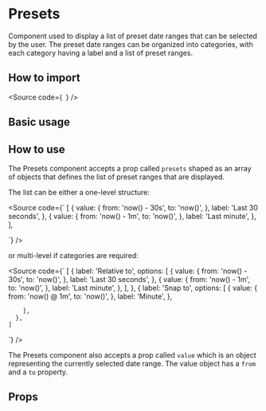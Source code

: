 

<Meta of={Stories} />

# Presets

Component used to display a list of preset date ranges that can be selected by the user.
The preset date ranges can be organized into categories, with each category having a label and a list of preset ranges.

## How to import

<Source
  code={`
`}
/>

## Basic usage

<Canvas of={Stories.Base} />

## How to use

The Presets component accepts a prop called `presets` shaped as an array of objects that defines the list of preset ranges that are displayed.

The list can be either a one-level structure:

<Source
  code={`
[
    {
      value: {
        from: 'now() - 30s',
        to: 'now()',
      },
      label: 'Last 30 seconds',
    },
    {
      value: {
        from: 'now() - 1m',
        to: 'now()',
      },
      label: 'Last minute',
    },
],
      
`}
/>

or multi-level if categories are required:

<Source
  code={`
[
      {
        label: 'Relative to',
        options: [
          {
            value: {
              from: 'now() - 30s',
              to: 'now()',
            },
            label: 'Last 30 seconds',
          },
          {
            value: {
              from: 'now() - 1m',
              to: 'now()',
            },
            label: 'Last minute',
          },
        ],
      },
      {
        label: 'Snap to',
        options: [
          {
            value: {
              from: 'now() @ 1m',
              to: 'now()',
            },
            label: 'Minute',
          },
         
        ],
      },
    ]
`}
/>

The Presets component also accepts a prop called `value` which is an object representing the currently selected date range.
The value object has a `from` and a `to` property.

## Props

<ArgTypes of={Stories} />
